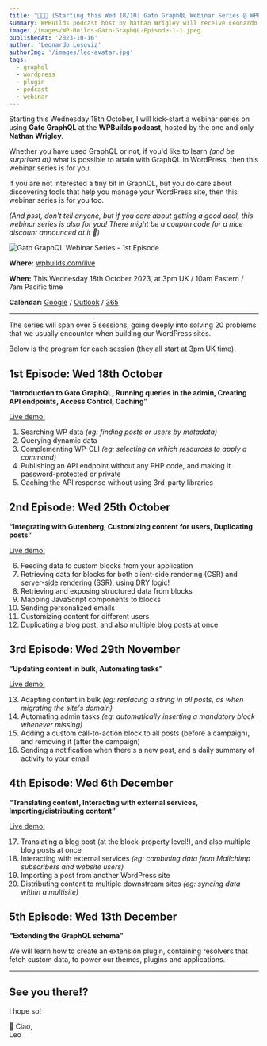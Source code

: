 ```yaml
---
title: "👨🏻‍💻 (Starting this Wed 18/10) Gato GraphQL Webinar Series @ WPBuilds"
summary: WPBuilds podcast host by Nathan Wrigley will receive Leonardo Losoviz for a webinar series on using Gato GraphQL in WordPress.
image: /images/WP-Builds-Gato-GraphQL-Episode-1-1.jpeg
publishedAt: '2023-10-16'
author: 'Leonardo Losoviz'
authorImg: '/images/leo-avatar.jpg'
tags:
  - graphql
  - wordpress
  - plugin
  - podcast
  - webinar
---
```


Starting this Wednesday 18th October, I will kick-start a webinar series on using **Gato GraphQL** at the **WPBuilds podcast**, hosted by the one and only **Nathan Wrigley**.

Whether you have used GraphQL or not, if you'd like to learn _(and be surprised at)_ what is possible to attain with GraphQL in WordPress, then this webinar series is for you.

If you are not interested a tiny bit in GraphQL, but you do care about discovering tools that help you manage your WordPress site, then this webinar series is for you too.

_(And psst, don't tell anyone, but if you care about getting a good deal, this webinar series is also for you! There might be a coupon code for a nice discount announced at it 🙊)_

![Gato GraphQL Webinar Series - 1st Episode](/images/WP-Builds-Gato-GraphQL-Episode-1-1.jpeg "Gato GraphQL Webinar Series - 1st Episode")

**Where:** [wpbuilds.com/live](https://wpbuilds.com/live)

**When:** This Wednesday 18th October 2023, at 3pm UK / 10am Eastern / 7am Pacific time

**Calendar:** [Google](https://calendar.google.com/calendar/render?action=TEMPLATE&dates=20231018T140000Z%2F20231018T145900Z&details=Introduction%20to%20Gato%20GraphQL%2C%20Running%20queries%20in%20the%20admin%2C%20Creating%20API%20endpoints%2C%20Access%20Control%2C%20Caching.%0Ahttps%3A%2F%2Fwpbuilds.com%2Flive&location=WP%20Builds%20LIVE%20Page&text=Gato%20GraphQL%20Webinar%20Series%20%231) / [Outlook](https://outlook.live.com/calendar/0/action/compose?allday=false&body=Introduction%20to%20Gato%20GraphQL%2C%20Running%20queries%20in%20the%20admin%2C%20Creating%20API%20endpoints%2C%20Access%20Control%2C%20Caching.%0Ahttps%3A%2F%2Fwpbuilds.com%2Flive&enddt=2023-10-18T14%3A59%3A00%2B00%3A00&location=WP%20Builds%20LIVE%20Page&path=%2Fcalendar%2Faction%2Fcompose&rru=addevent&startdt=2023-10-18T14%3A00%3A00%2B00%3A00&subject=Gato%20GraphQL%20Webinar%20Series%20%231) / [365](https://outlook.office.com/calendar/action/compose?allday=false&body=Introduction%20to%20Gato%20GraphQL%2C%20Running%20queries%20in%20the%20admin%2C%20Creating%20API%20endpoints%2C%20Access%20Control%2C%20Caching.%0Ahttps%3A%2F%2Fwpbuilds.com%2Flive&enddt=2023-10-18T14%3A59%3A00%2B00%3A00&location=WP%20Builds%20LIVE%20Page&path=%2Fcalendar%2Faction%2Fcompose&rru=addevent&startdt=2023-10-18T14%3A00%3A00%2B00%3A00&subject=Gato%20GraphQL%20Webinar%20Series%20%231)

---

The series will span over 5 sessions, going deeply into solving 20 problems that we usually encounter when building our WordPress sites.

Below is the program for each session (they all start at 3pm UK time).

## 1st Episode: Wed 18th October

**“Introduction to Gato GraphQL, Running queries in the admin, Creating API endpoints, Access Control, Caching”**

<ins>Live demo:</ins>

1. Searching WP data _(eg: finding posts or users by metadata)_
2. Querying dynamic data
3. Complementing WP-CLI _(eg: selecting on which resources to apply a command)_
4. Publishing an API endpoint without any PHP code, and making it password-protected or private
5. Caching the API response without using 3rd-party libraries

## 2nd Episode: Wed 25th October

**“Integrating with Gutenberg, Customizing content for users, Duplicating posts”**

<ins>Live demo:</ins>

6. Feeding data to custom blocks from your application
7. Retrieving data for blocks for both client-side rendering (CSR) and server-side rendering (SSR), using DRY logic!
8. Retrieving and exposing structured data from blocks
9. Mapping JavaScript components to blocks
10. Sending personalized emails
11. Customizing content for different users
12. Duplicating a blog post, and also multiple blog posts at once

## 3rd Episode: Wed 29th November

**“Updating content in bulk, Automating tasks”**

<ins>Live demo:</ins>

13. Adapting content in bulk _(eg: replacing a string in all posts, as when migrating the site's domain)_
14. Automating admin tasks _(eg: automatically inserting a mandatory block whenever missing)_
15. Adding a custom call-to-action block to all posts (before a campaign), and removing it (after the campaign)
16. Sending a notification when there's a new post, and a daily summary of activity to your email

## 4th Episode: Wed 6th December

**“Translating content, Interacting with external services, Importing/distributing content”**

<ins>Live demo:</ins>

17. Translating a blog post (at the block-property level!), and also multiple blog posts at once
18. Interacting with external services _(eg: combining data from Mailchimp subscribers and website users)_
19. Importing a post from another WordPress site
20. Distributing content to multiple downstream sites _(eg: syncing data within a multisite)_

## 5th Episode: Wed 13th December

**“Extending the GraphQL schema”**

We will learn how to create an extension plugin, containing resolvers that fetch custom data, to power our themes, plugins and applications.

---

## See you there!?

I hope so!

👋 Ciao,<br/>
Leo
